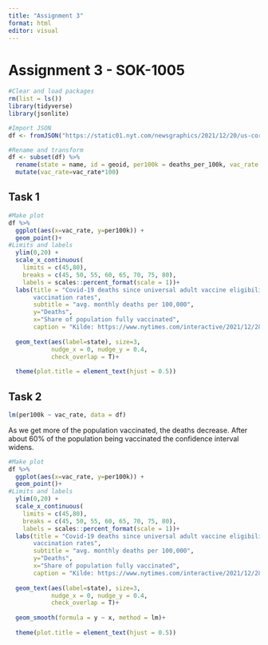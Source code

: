 ---
title: "Assignment 3"
format: html
editor: visual
---

# Assignment 3 - SOK-1005

```{r}
#Clear and load packages
rm(list = ls())
library(tidyverse)
library(jsonlite)
```

```{r}
#Import JSON
df <- fromJSON("https://static01.nyt.com/newsgraphics/2021/12/20/us-coronavirus-deaths-2021/ff0adde21623e111d8ce103fedecf7ffc7906264/scatter.json", flatten=TRUE)

#Rename and transform
df <- subset(df) %>%
  rename(state = name, id = geoid, per100k = deaths_per_100k, vac_rate = fully_vaccinated_pct_of_pop) %>%
  mutate(vac_rate=vac_rate*100)
```

## Task 1

```{r}

#Make plot
df %>% 
  ggplot(aes(x=vac_rate, y=per100k)) +
  geom_point()+ 
#Limits and labels
  ylim(0,20) +
  scale_x_continuous(
    limits = c(45,80),
    breaks = c(45, 50, 55, 60, 65, 70, 75, 80),
    labels = scales::percent_format(scale = 1))+
  labs(title = "Covid-19 deaths since universal adult vaccine eligibility compared with 
       vaccination rates",
       subtitle = "avg. monthly deaths per 100,000",
       y="Deaths",
       x="Share of population fully vaccinated",
       caption = "Kilde: https://www.nytimes.com/interactive/2021/12/28/us/covid-deaths.html?referrer=masthead")+
  
  geom_text(aes(label=state), size=3, 
            nudge_x = 0, nudge_y = 0.4, 
            check_overlap = T)+
  
  theme(plot.title = element_text(hjust = 0.5))
```

## Task 2

```{r}
lm(per100k ~ vac_rate, data = df)
```

As we get more of the population vaccinated, the deaths decrease. After about 60% of the population being vaccinated the confidence interval widens.

```{r}

#Make plot
df %>% 
  ggplot(aes(x=vac_rate, y=per100k)) +
  geom_point()+ 
#Limits and labels
  ylim(0,20) +
  scale_x_continuous(
    limits = c(45,80),
    breaks = c(45, 50, 55, 60, 65, 70, 75, 80),
    labels = scales::percent_format(scale = 1))+
  labs(title = "Covid-19 deaths since universal adult vaccine eligibility compared with 
       vaccination rates",
       subtitle = "avg. monthly deaths per 100,000",
       y="Deaths",
       x="Share of population fully vaccinated",
       caption = "Kilde: https://www.nytimes.com/interactive/2021/12/28/us/covid-deaths.html?referrer=masthead")+
  
  geom_text(aes(label=state), size=3, 
            nudge_x = 0, nudge_y = 0.4, 
            check_overlap = T)+
  
  geom_smooth(formula = y ~ x, method = lm)+
  
  theme(plot.title = element_text(hjust = 0.5))
```

